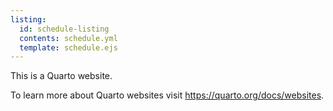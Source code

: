 ```yaml
---
listing:
  id: schedule-listing
  contents: schedule.yml
  template: schedule.ejs
---
```


This is a Quarto website.

To learn more about Quarto websites visit <https://quarto.org/docs/websites>.

:::{#schedule-listing}
:::
